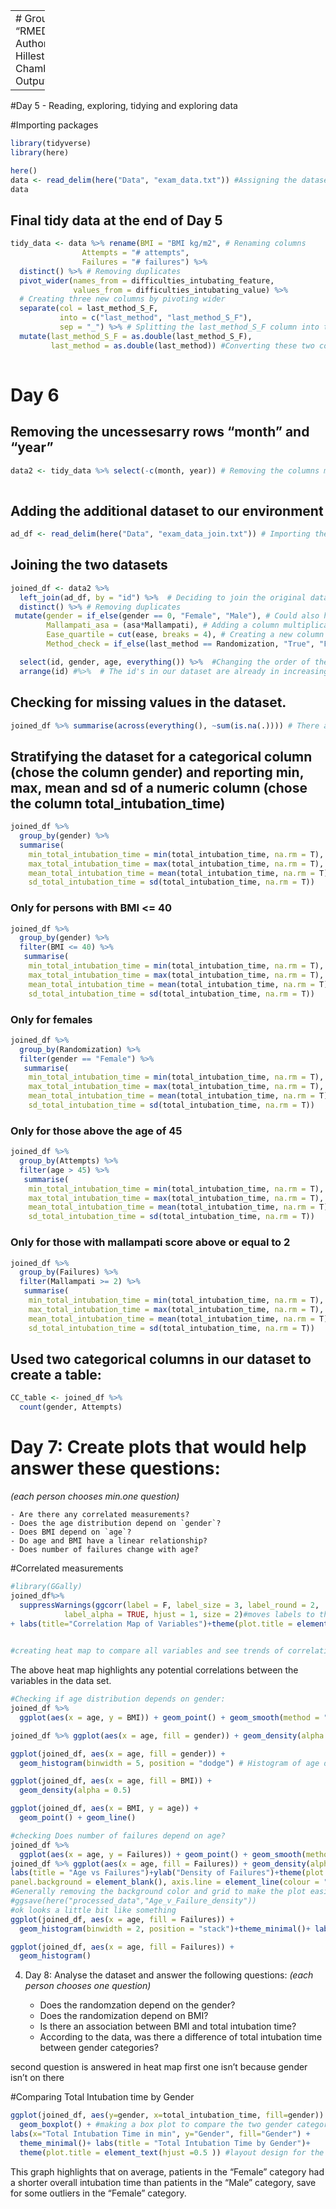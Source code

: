 
-------
# Group 1 Project
Title: "RMED901_Group1_Project_110923"
Authors: "Marianne Bråtveit, Eline Hillestad, Ryan Dunkel and Jonathan Chambenoit"
Date: "2023-09-11"
Output: html_document

-----
#Day 5 - Reading, exploring, tidying and exploring data

#Importing packages
```r
library(tidyverse)
library(here)

here()
data <- read_delim(here("Data", "exam_data.txt")) #Assigning the dataset to an object "data".
data

```

## Final tidy data at the end of Day 5
```r
tidy_data <- data %>% rename(BMI = "BMI kg/m2", # Renaming columns 
                Attempts = "# attempts",
                Failures = "# failures") %>% 
  distinct() %>% # Removing duplicates
  pivot_wider(names_from = difficulties_intubating_feature, 
              values_from = difficulties_intubating_value) %>% 
  # Creating three new columns by pivoting wider 
  separate(col = last_method_S_F,
           into = c("last_method", "last_method_S_F"),
           sep = "_") %>% # Splitting the last_method_S_F column into two different columns
  mutate(last_method_S_F = as.double(last_method_S_F),
         last_method = as.double(last_method)) #Converting these two columns to numeric columns as they were turned into character columns when splitting them
  
```

# Day 6
## Removing the uncessesarry rows "month" and "year"

```r
data2 <- tidy_data %>% select(-c(month, year)) # Removing the columns month and year 
 
```
## Adding the additional dataset to our environment
```r
ad_df <- read_delim(here("Data", "exam_data_join.txt")) # Importing the additional dataset and assigning it to an object
```

## Joining the two datasets
```r
joined_df <- data2 %>% 
  left_join(ad_df, by = "id") %>%  # Deciding to join the original dataframe to the ad_df by the column "id" as this is present in both datasets
  distinct() %>% # Removing duplicates
 mutate(gender = if_else(gender == 0, "Female", "Male"), # Could also have used the function case_when like this: mutate(gender =case_when(gender == "0" ~ "Female", gender == "1" ~ "Male"))
        Mallampati_asa = (asa*Mallampati), # Adding a column multiplicating the columns asa and Mallampati ) # Changing the column gender to character observations
        Ease_quartile = cut(ease, breaks = 4), # Creating a new column with quartile-values for the ease-column 
        Method_check = if_else(last_method == Randomization, "True", "False")) %>%  # Creating a new column that checks whether the column "last method" contains the same values as the column "Randomization) 

  select(id, gender, age, everything()) %>%  #Changing the order of the columns so that id, gender and age is at the beginning of the dataset. 
  arrange(id) #%>%  # The id's in our dataset are already in increasing order

```

## Checking for missing values in the dataset. 
```r
joined_df %>% summarise(across(everything(), ~sum(is.na(.)))) # There are 2 missing values for BMI,  1 for sore_throat, 1 for mallampati and 1 for mallampati_asa
```

## Stratifying the dataset for a categorical column (chose the column gender) and reporting min, max, mean and sd of a numeric column (chose the column total_intubation_time)
```r
joined_df %>% 
  group_by(gender) %>% 
  summarise(
    min_total_intubation_time = min(total_intubation_time, na.rm = T),  #It is possible to use na.rm = T instead of writing TRUE (it does the same)
    max_total_intubation_time = max(total_intubation_time, na.rm = T),
    mean_total_intubation_time = mean(total_intubation_time, na.rm = T),
    sd_total_intubation_time = sd(total_intubation_time, na.rm = T))
```

### Only for persons with BMI <= 40
```r
joined_df %>% 
  group_by(gender) %>% 
  filter(BMI <= 40) %>% 
   summarise(
    min_total_intubation_time = min(total_intubation_time, na.rm = T),
    max_total_intubation_time = max(total_intubation_time, na.rm = T),
    mean_total_intubation_time = mean(total_intubation_time, na.rm = T),
    sd_total_intubation_time = sd(total_intubation_time, na.rm = T))
```

### Only for females
```r
joined_df %>% 
  group_by(Randomization) %>% 
  filter(gender == "Female") %>% 
   summarise(
    min_total_intubation_time = min(total_intubation_time, na.rm = T),
    max_total_intubation_time = max(total_intubation_time, na.rm = T),
    mean_total_intubation_time = mean(total_intubation_time, na.rm = T),
    sd_total_intubation_time = sd(total_intubation_time, na.rm = T))
```

### Only for those above the age of 45
```r
joined_df %>% 
  group_by(Attempts) %>% 
  filter(age > 45) %>% 
   summarise(
    min_total_intubation_time = min(total_intubation_time, na.rm = T),
    max_total_intubation_time = max(total_intubation_time, na.rm = T),
    mean_total_intubation_time = mean(total_intubation_time, na.rm = T),
    sd_total_intubation_time = sd(total_intubation_time, na.rm = T))
```

### Only for those with mallampati score above or equal to 2
```r
joined_df %>% 
  group_by(Failures) %>% 
  filter(Mallampati >= 2) %>% 
   summarise(
    min_total_intubation_time = min(total_intubation_time, na.rm = T),
    max_total_intubation_time = max(total_intubation_time, na.rm = T),
    mean_total_intubation_time = mean(total_intubation_time, na.rm = T),
    sd_total_intubation_time = sd(total_intubation_time, na.rm = T))
```

## Used two categorical columns in our dataset to create a table:
```r
CC_table <- joined_df %>%
  count(gender, Attempts)
```

# Day 7: Create plots that would help answer these questions:
_(each person chooses min.one question)_

    - Are there any correlated measurements?
    - Does the age distribution depend on `gender`?
    - Does BMI depend on `age`?
    - Do age and BMI have a linear relationship?
    - Does number of failures change with age?
#Correlated measurements
```r
#library(GGally)
joined_df%>%
  suppressWarnings(ggcorr(label = F, label_size = 3, label_round = 2,
            label_alpha = TRUE, hjust = 1, size = 2)#moves labels to the side
+ labs(title="Correlation Map of Variables")+theme(plot.title = element_text(hjust =0.5 ))) #ads a title centered in the middle
  

#creating heat map to compare all variables and see trends of correlations

```
The above heat map highlights any potential correlations between the variables in the data set.


```r

#Checking if age distribution depends on gender:
joined_df %>% 
  ggplot(aes(x = age, y = BMI)) + geom_point() + geom_smooth(method = "lm", se = F) # Checking if age and BMI have a linear relationship by adding geom_smooth (adds a regression line) to a scatterplot.

joined_df %>% ggplot(aes(x = age, fill = gender)) + geom_density(alpha = 0.5)   # Density plot of the age distribution depending on gender I LIKE THIS THE BEST FOR AGE AND GENDER. also recommend writing the plots like this as opposed to the other way of writing it (like below)

ggplot(joined_df, aes(x = age, fill = gender)) +
  geom_histogram(binwidth = 5, position = "dodge") # Histogram of age depending on gender

ggplot(joined_df, aes(x = age, fill = BMI)) +
  geom_density(alpha = 0.5) 

ggplot(joined_df, aes(x = BMI, y = age)) +
  geom_point() + geom_line()
```

```r
#checking Does number of failures depend on age?
joined_df %>% 
  ggplot(aes(x = age, y = Failures)) + geom_point() + geom_smooth(method = "lm", se = F) # does not look good at all, unless find a way to exclude 0 values
joined_df %>% ggplot(aes(x = age, fill = Failures)) + geom_density(alpha = 0.5,fill= "blue")+ #Made the space underneath the plot blue
labs(title = "Age vs Failures")+ylab("Density of Failures")+theme(plot.title = element_text(hjust =0.5 ))+scale_x_continuous(name = "Age",limits = c(20,80))+theme(panel.grid.major = element_blank(), panel.grid.minor = element_blank(),
panel.background = element_blank(), axis.line = element_line(colour = "black"))
#Generally removing the background color and grid to make the plot easier to look at. The axes were renamed and the limits of the x axis were set to 20-80 in order to make the plot cleaner. Axis line colors were set to black for increased contrast.
#ggsave(here("processed_data","Age_v_Failure_density"))
#ok looks a little bit like something
ggplot(joined_df, aes(x = age, fill = Failures)) +
  geom_histogram(binwidth = 2, position = "stack")+theme_minimal()+ labs(title ="Age vs Intubation Failures")+ xlab("Age") + ylab("Number of Failures")

ggplot(joined_df, aes(x = age, fill = Failures)) +
  geom_histogram()

```

4. Day 8: Analyse the dataset and answer the following questions:
_(each person chooses one question)_

    - Does the randomzation depend on the gender?
    - Does the randomization depend on BMI?
    - Is there an association between BMI and total intubation time? 
    - According to the data, was there a difference of total intubation time between gender categories? 
    
second question is answered in heat map
first one isn't because gender isn't on there


#Comparing Total Intubation time by Gender
```r
ggplot(joined_df, aes(y=gender, x=total_intubation_time, fill=gender)) +
  geom_boxplot() + #making a box plot to compare the two gender categories
labs(x="Total Intubation Time in min", y="Gender", fill="Gender") +
  theme_minimal()+ labs(title = "Total Intubation Time by Gender")+
  theme(plot.title = element_text(hjust =0.5 )) #layout design for the plot
```
This graph highlights that on average, patients in the "Female" category had a shorter overall intubation time than patients in the "Male" category, save for some outliers in the "Female" category.
